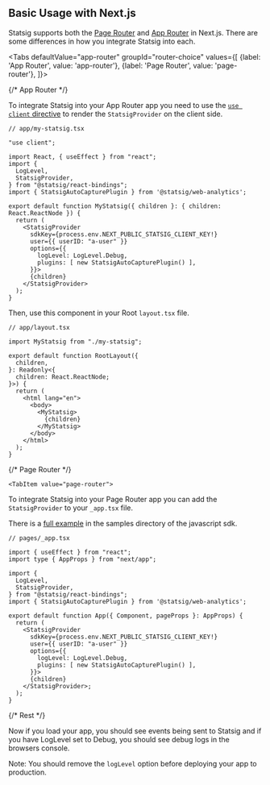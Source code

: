 
## Basic Usage with Next.js

Statsig supports both the [Page Router](https://nextjs.org/docs/pages) and [App Router](https://nextjs.org/docs/app) in Next.js. 
There are some differences in how you integrate Statsig into each.

<Tabs
  defaultValue="app-router"
  groupId="router-choice"
  values={[
    {label: 'App Router', value: 'app-router'},
    {label: 'Page Router', value: 'page-router'},
  ]}>




{/* App Router */}


  <TabItem value="app-router">

To integrate Statsig into your App Router app you need to use the 
[`use client` directive](https://nextjs.org/docs/app/building-your-application/rendering/client-components) 
to render the `StatsigProvider` on the client side.

```tsx
// app/my-statsig.tsx

"use client";

import React, { useEffect } from "react";
import {
  LogLevel,
  StatsigProvider,
} from "@statsig/react-bindings";
import { StatsigAutoCapturePlugin } from '@statsig/web-analytics';

export default function MyStatsig({ children }: { children: React.ReactNode }) {
  return (
    <StatsigProvider 
      sdkKey={process.env.NEXT_PUBLIC_STATSIG_CLIENT_KEY!}
      user={{ userID: "a-user" }}
      options={{
        logLevel: LogLevel.Debug,
        plugins: [ new StatsigAutoCapturePlugin() ],
      }}>
      {children}
    </StatsigProvider>
  );
}
```

Then, use this component in your Root `layout.tsx` file.

```tsx
// app/layout.tsx

import MyStatsig from "./my-statsig";

export default function RootLayout({
  children,
}: Readonly<{
  children: React.ReactNode;
}>) {
  return (
    <html lang="en">
      <body>
        <MyStatsig>
          {children}
        </MyStatsig>
      </body>
    </html>
  );
}
```


  </TabItem>






{/* Page Router */}

    <TabItem value="page-router">
To integrate Statsig into your Page Router app you can add the `StatsigProvider` to your `_app.tsx` file.

There is a [full example](https://github.com/statsig-io/private-js-client-monorepo/tree/main/samples/next-js-pages-router-sample) in the samples directory of the javascript sdk.

```tsx
// pages/_app.tsx

import { useEffect } from "react";
import type { AppProps } from "next/app";

import {
  LogLevel,
  StatsigProvider,
} from "@statsig/react-bindings";
import { StatsigAutoCapturePlugin } from '@statsig/web-analytics';

export default function App({ Component, pageProps }: AppProps) {
  return (
    <StatsigProvider 
      sdkKey={process.env.NEXT_PUBLIC_STATSIG_CLIENT_KEY!}
      user={{ userID: "a-user" }}
      options={{
        logLevel: LogLevel.Debug,
        plugins: [ new StatsigAutoCapturePlugin() ],
      }}>
      {children}
    </StatsigProvider>;
  );
}
```

  </TabItem>
</Tabs>




{/* Rest */}


Now if you load your app, you should see events being sent to Statsig and if you have LogLevel set to Debug, you should see debug logs in the browsers console.

Note: You should remove the `logLevel` option before deploying your app to production.
